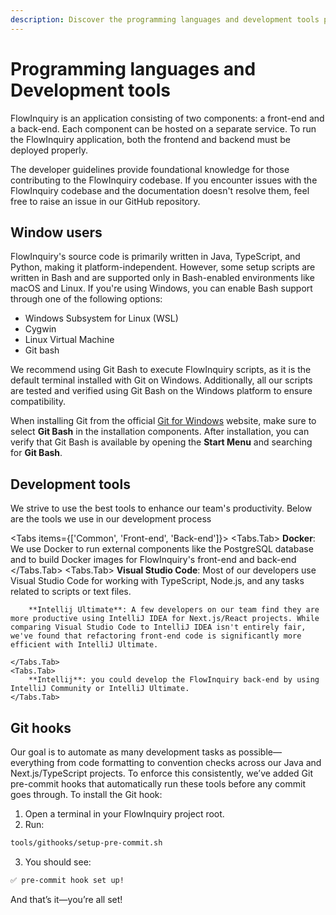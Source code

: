 ```yaml
---
description: Discover the programming languages and development tools powering FlowInquiry. Built with Java, TypeScript, Python, and AI-driven automation, FlowInquiry leverages modern frameworks, databases, and cloud-native technologies for seamless ticket management and workflow customization
---
```



# Programming languages and Development tools

FlowInquiry is an application consisting of two components: a front-end and a back-end. Each component can be hosted on a separate service. To run the FlowInquiry application, both the frontend and backend must be deployed properly.

The developer guidelines provide foundational knowledge for those contributing to the FlowInquiry codebase. If you encounter issues with the FlowInquiry codebase and the documentation doesn't resolve them, feel free to raise an issue in our GitHub repository.

## Window users

FlowInquiry's source code is primarily written in Java, TypeScript, and Python, making it platform-independent. However, some setup scripts are written in Bash and are supported only in Bash-enabled environments like macOS and Linux. If you're using Windows, you can enable Bash support through one of the following options:

- Windows Subsystem for Linux (WSL)
- Cygwin
- Linux Virtual Machine
- Git bash

<Callout type="info" emoji="ℹ️">
  We recommend using Git Bash to execute FlowInquiry scripts, as it is the
  default terminal installed with Git on Windows. Additionally, all our scripts
  are tested and verified using Git Bash on the Windows platform to ensure
  compatibility.
</Callout>

When installing Git from the official [Git for Windows](https://gitforwindows.org/) website, make sure to select **Git Bash** in the installation components.
After installation, you can verify that Git Bash is available by opening the **Start Menu** and searching for **Git Bash**.

## Development tools

We strive to use the best tools to enhance our team's productivity. Below are the tools we use in our development process

<Tabs items={['Common', 'Front-end', 'Back-end']}>
    <Tabs.Tab>
        **Docker**: We use Docker to run external components like the PostgreSQL database and to build Docker images for FlowInquiry's front-end and back-end
    </Tabs.Tab>
    <Tabs.Tab>
        **Visual Studio Code**: Most of our developers use Visual Studio Code for working with TypeScript, Node.js, and any tasks related to scripts or text files.

        **Intellij Ultimate**: A few developers on our team find they are more productive using IntelliJ IDEA for Next.js/React projects. While comparing Visual Studio Code to IntelliJ IDEA isn't entirely fair, we've found that refactoring front-end code is significantly more efficient with IntelliJ Ultimate.

    </Tabs.Tab>
    <Tabs.Tab>
        **Intellij**: you could develop the FlowInquiry back-end by using IntelliJ Community or IntelliJ Ultimate.
    </Tabs.Tab>

</Tabs>

## Git hooks

Our goal is to automate as many development tasks as possible—everything from code formatting to convention checks across our Java and Next.js/TypeScript projects. To enforce this consistently, we’ve added Git pre-commit hooks that automatically run these tools before any commit goes through.
To install the Git hook:

1. Open a terminal in your FlowInquiry project root.
2. Run:

```bash
tools/githooks/setup-pre-commit.sh
```

3. You should see:

```bash
✅ pre-commit hook set up!
```

And that’s it—you’re all set!
